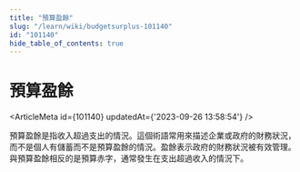 ```yaml
---
title: "預算盈餘"
slug: "/learn/wiki/budgetsurplus-101140"
id: "101140"
hide_table_of_contents: true
---
```



# 預算盈餘

<ArticleMeta id={101140} updatedAt={'2023-09-26 13:58:54'} />
<div className='border-solid border-b border-t-0 my-4 border-[var(--ifm-color-gray-300)]' />

預算盈餘是指收入超過支出的情況。這個術語常用來描述企業或政府的財務狀況，而不是個人有儲蓄而不是預算盈餘的情況。盈餘表示政府的財務狀況被有效管理。與預算盈餘相反的是預算赤字，通常發生在支出超過收入的情況下。

